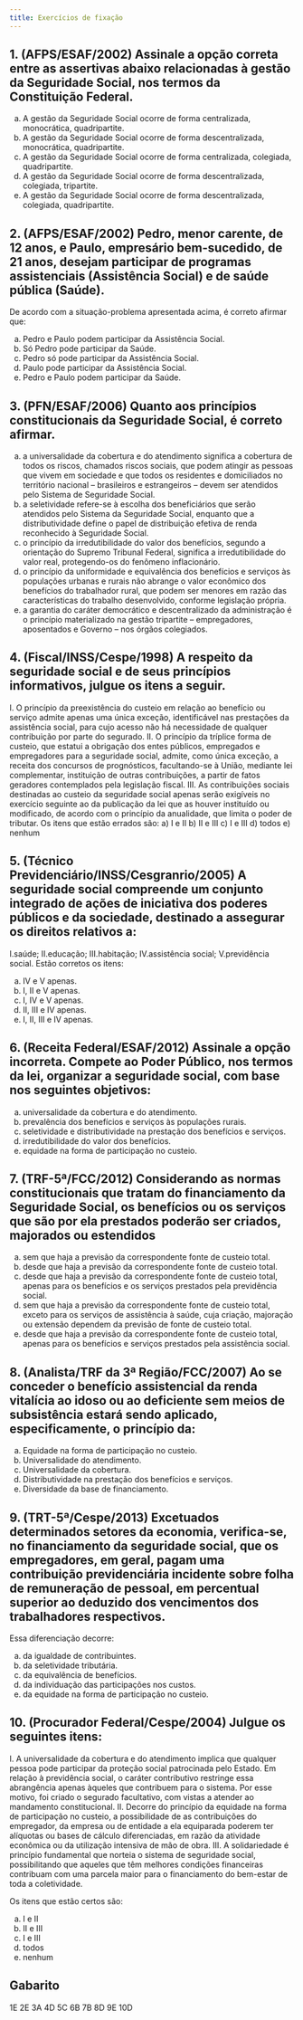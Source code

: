 ```yaml
---
title: Exercícios de fixação
---
```


## 1. (AFPS/ESAF/2002) Assinale a opção correta entre as assertivas abaixo relacionadas à gestão da Seguridade Social, nos termos da Constituição Federal.

a) A gestão da Seguridade Social ocorre de forma centralizada, monocrática, quadripartite.
b) A gestão da Seguridade Social ocorre de forma descentralizada, monocrática, quadripartite.
c) A gestão da Seguridade Social ocorre de forma centralizada, colegiada, quadripartite.
d) A gestão da Seguridade Social ocorre de forma descentralizada, colegiada, tripartite.
e) A gestão da Seguridade Social ocorre de forma descentralizada, colegiada, quadripartite.

## 2. (AFPS/ESAF/2002) Pedro, menor carente, de 12 anos, e Paulo, empresário bem-sucedido, de 21 anos, desejam participar de programas assistenciais (Assistência Social) e de saúde pública (Saúde).
De acordo com a situação-problema apresentada acima, é correto afirmar que:

a) Pedro e Paulo podem participar da Assistência Social.
b) Só Pedro pode participar da Saúde.
c) Pedro só pode participar da Assistência Social.
d) Paulo pode participar da Assistência Social.
e) Pedro e Paulo podem participar da Saúde.

## 3. (PFN/ESAF/2006) Quanto aos princípios constitucionais da Seguridade Social, é correto afirmar.

a) a universalidade da cobertura e do atendimento significa a cobertura de todos os riscos, chamados riscos sociais, que podem atingir as pessoas que vivem em sociedade e que todos os residentes e domiciliados no território nacional -- brasileiros e estrangeiros -- devem ser atendidos pelo Sistema de Seguridade Social.
b) a seletividade refere-se à escolha dos beneficiários que serão atendidos pelo Sistema da Seguridade Social, enquanto que a distributividade define o papel de distribuição efetiva de renda reconhecido à Seguridade Social.
c) o princípio da irredutibilidade do valor dos benefícios, segundo a orientação do Supremo Tribunal Federal, significa a irredutibilidade do valor real, protegendo-os do fenômeno inflacionário.
d) o princípio da uniformidade e equivalência dos benefícios e serviços às populações urbanas e rurais não abrange o valor econômico dos benefícios do trabalhador rural, que podem ser menores em razão das características do trabalho desenvolvido, conforme legislação própria.
e) a garantia do caráter democrático e descentralizado da administração é o princípio materializado na gestão tripartite -- empregadores, aposentados e Governo -- nos órgãos colegiados.

## 4. (Fiscal/INSS/Cespe/1998) A respeito da seguridade social e de seus princípios informativos, julgue os itens a seguir.

I. O princípio da preexistência do custeio em relação ao benefício ou serviço admite apenas uma única exceção, identificável nas prestações da assistência social, para cujo acesso não há necessidade de qualquer contribuição por parte do segurado.
II. O princípio da tríplice forma de custeio, que estatui a obrigação dos entes públicos, empregados e empregadores para a seguridade social, admite, como única exceção, a receita dos concursos de prognósticos, facultando-se à União, mediante lei complementar, instituição de outras contribuições, a partir de fatos geradores contemplados pela legislação fiscal.
III. As contribuições sociais destinadas ao custeio da seguridade social apenas serão exigíveis no exercício seguinte ao da publicação da lei que as houver instituído ou modificado, de acordo com o princípio da anualidade, que limita o poder de tributar.
Os itens que estão errados são:
a) I e II
b) II e III
c) I e III
d) todos
e) nenhum

## 5. (Técnico Previdenciário/INSS/Cesgranrio/2005) A seguridade social compreende um conjunto integrado de ações de iniciativa dos poderes públicos e da sociedade, destinado a assegurar os direitos relativos a:

I.saúde;
II.educação;
III.habitação;
IV.assistência social;
V.previdência social. 
Estão corretos os itens:

a) IV e V apenas.
b) I, II e V apenas.
c) I, IV e V apenas.
d) II, III e IV apenas.
e) I, II, III e IV apenas.

## 6. (Receita Federal/ESAF/2012) Assinale a opção incorreta. Compete ao Poder Público, nos termos da lei, organizar a seguridade social, com base nos seguintes objetivos:

a) universalidade da cobertura e do atendimento.
b) prevalência dos benefícios e serviços às populações rurais.
c) seletividade e distributividade na prestação dos benefícios e serviços.
d) irredutibilidade do valor dos benefícios.
e) equidade na forma de participação no custeio.

## 7. (TRF-5ª/FCC/2012) Considerando as normas constitucionais que tratam do financiamento da Seguridade Social, os benefícios ou os serviços que são por ela prestados poderão ser criados, majorados ou estendidos

a) sem que haja a previsão da correspondente fonte de custeio total.
b) desde que haja a previsão da correspondente fonte de custeio total.
c) desde que haja a previsão da correspondente fonte de custeio total, apenas para os benefícios e os serviços prestados pela previdência social.
d) sem que haja a previsão da correspondente fonte de custeio total, exceto para os serviços de assistência à saúde, cuja criação, majoração ou extensão dependem da previsão de fonte de custeio total.
e) desde que haja a previsão da correspondente fonte de custeio total, apenas para os benefícios e serviços prestados pela assistência social.

## 8. (Analista/TRF da 3ª Região/FCC/2007) Ao se conceder o benefício assistencial da renda vitalícia ao idoso ou ao deficiente sem meios de subsistência estará sendo aplicado, especificamente, o princípio da:

a) Equidade na forma de participação no custeio.
b) Universalidade do atendimento.
c) Universalidade da cobertura.
d) Distributividade na prestação dos benefícios e serviços.
e) Diversidade da base de financiamento.

## 9. (TRT-5ª/Cespe/2013) Excetuados determinados setores da economia, verifica-se, no financiamento da seguridade social, que os empregadores, em geral, pagam uma contribuição previdenciária incidente sobre folha de remuneração de pessoal, em percentual superior ao deduzido dos vencimentos dos trabalhadores respectivos.

Essa diferenciação decorre:

a) da igualdade de contribuintes.
b) da seletividade tributária.
c) da equivalência de benefícios.
d) da individuação das participações nos custos.
e) da equidade na forma de participação no custeio.

## 10. (Procurador Federal/Cespe/2004) Julgue os seguintes itens:

I. A universalidade da cobertura e do atendimento implica que qualquer pessoa pode participar da proteção social patrocinada pelo Estado. Em relação à previdência social, o caráter contributivo restringe essa abrangência apenas àqueles que contribuem para o sistema. Por esse motivo, foi criado o segurado facultativo, com vistas a atender ao mandamento constitucional.
II. Decorre do princípio da equidade na forma de participação no custeio, a possibilidade de as contribuições do empregador, da empresa ou de entidade a ela equiparada poderem ter alíquotas ou bases de cálculo diferenciadas, em razão da atividade econômica ou da utilização intensiva de mão de obra.
III. A solidariedade é princípio fundamental que norteia o sistema de seguridade social, possibilitando que aqueles que têm melhores condições financeiras contribuam com uma parcela maior para o financiamento do bem-estar de toda a coletividade.

Os itens que estão certos são:

a) I e II
b) II e III
c) I e III
d) todos
e) nenhum

## Gabarito

 1E 2E 3A 4D 5C 6B 7B 8D 9E 10D
